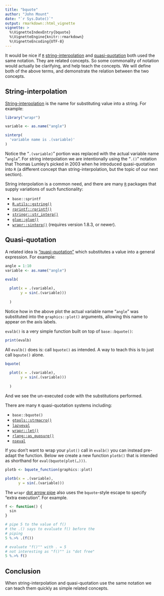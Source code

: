 ```yaml
---
title: "bquote"
author: "John Mount"
date: "`r Sys.Date()`"
output: rmarkdown::html_vignette
vignette: >
  %\VignetteIndexEntry{bquote}
  %\VignetteEngine{knitr::rmarkdown}
  %\VignetteEncoding{UTF-8}
---
```


It would be nice if [<code>R</code>](https://www.r-project.org) [string-interpolation](https://en.wikipedia.org/wiki/String_interpolation) and [quasi-quotation](https://en.wikipedia.org/wiki/Grave_accent#Use_in_programming) both used the same notation.  They are related concepts. So some commonality of notation would actually be clarifying, and help teach the concepts. We will define both of the above terms, and demonstrate the relation between the two concepts.


## String-interpolation

[String-interpolation](https://en.wikipedia.org/wiki/String_interpolation) is the name for substituting value into a string.
For example:

```r
library("wrapr")

variable <- as.name("angle")

sinterp(
  'variable name is .(variable)'
)
```

Notice the "<code>.(variable)</code>" portion was replaced with the actual variable name "<code>angle</code>".
For string interpolation we are intentionally using the "<code>.()</code>" notation that Thomas Lumley’s picked in 2003 when he introduced quasi-quotation into <code>R</code> (a different concept than string-interpolation, but the topic of our next section).

String interpolation is a common need, and there are many [<code>R</code>](https://www.r-project.org) packages that supply variations of such functionality:

  * <code>base::sprintf</code>
  * [<code>R.utils::gstring()</code>](https://CRAN.R-project.org/package=R.utils)
  * [<code>rprintf::rprintf()</code>](https://CRAN.R-project.org/package=rprintf)
  * [<code>stringr::str_interp()</code>](https://CRAN.R-project.org/package=stringr)
  * [<code>glue::glue()</code>](https://CRAN.R-project.org/package=glue)
  * [<code>wrapr::sinterp()</code>](https://winvector.github.io/wrapr/reference/sinterp.html) (requires version 1.8.3, or newer).
  
  
## Quasi-quotation

A related idea is ["quasi-quotation"](https://en.wikipedia.org/wiki/Grave_accent#Use_in_programming) which substitutes a value into a general expression.  For example:

```r
angle = 1:10
variable <- as.name("angle")

evalb(
  
  plot(x = .(variable), 
       y = sin(.(variable)))
  
  )
```

Notice how in the above plot the actual variable name "<code>angle</code>" was substituted into the <code>graphics::plot()</code> arguments, allowing this name to appear on the axis labels.

<code>evalb()</code> is a very simple function built on top of <code>base::bquote()</code>:

```r
print(evalb)
```

All <code>evalb()</code> does is: call <code>bquote()</code> as intended.  A way to teach this is to just call `bqoute()` alone.

```r
bquote(
  
  plot(x = .(variable), 
       y = sin(.(variable)))
  
  )
```

And we see the un-executed code with the substitutions performed.

There are many <code>R</code> quasi-quotation systems including:

 * <code>base::bquote()</code>
 * [<code>gtools::strmacro()</code>](https://CRAN.R-project.org/package=gtools)
 * [<code>lazyeval</code>](https://CRAN.R-project.org/package=lazyeval)
 * [<code>wrapr::let()</code>](https://winvector.github.io/wrapr/reference/let.html)
 * [<code>rlang::as_quosure()</code>](https://rlang.r-lib.org/reference/as_quosure.html)
 * [<code>nseval</code>](https://CRAN.R-project.org/package=nseval)

If you don't want to wrap your <code>plot()</code> call in <code>evalb()</code> you can instead pre-adapt the function.  Below we create a new function <code>plotb()</code> that is intended as shorthand for <code>eval(bquote(plot(...)))</code>.

```r
plotb <- bquote_function(graphics::plot)

plotb(x = .(variable), 
      y = sin(.(variable)))
```

The `wrapr` [dot arrow pipe](https://winvector.github.io/wrapr/reference/dot_arrow.html) also uses the `bquote`-style escape to specify "extra execution".  For example.

```r
f <- function() { 
  sin
}

# pipe 5 to the value of f()
# the .() says to evaluate f() before the
# piping
5 %.>% .(f())

# evaluate "f()"" with . = 5
# not interesting as "f()"" is "dot free" 
5 %.>% f()
```




## Conclusion

When string-interpolation and quasi-quotation use the same notation we can teach them quickly as simple related concepts.


